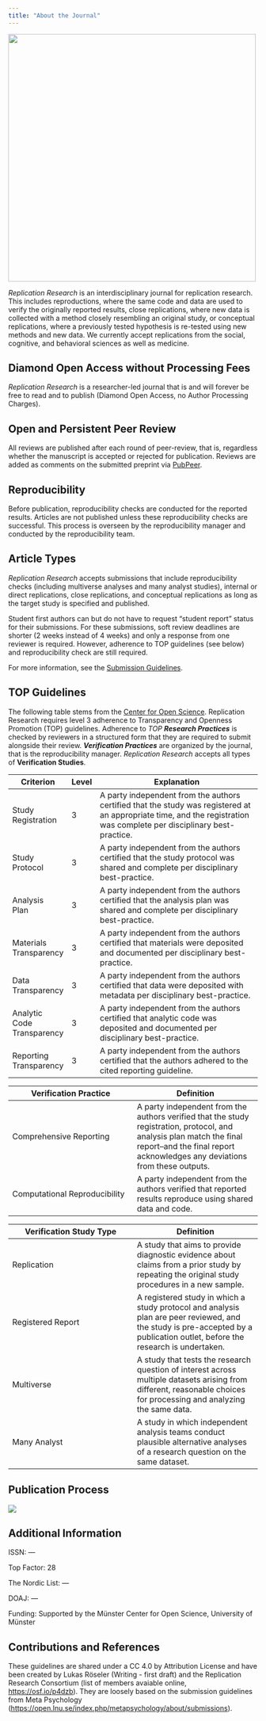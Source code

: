 ```yaml
---
title: "About the Journal"
---
```


![](img/rr_blue.jpg){width="500"}

*Replication Research* is an interdisciplinary journal for replication research. This includes reproductions, where the same code and data are used to verify the originally reported results, close replications, where new data is collected with a method closely resembling an original study, or conceptual replications, where a previously tested hypothesis is re-tested using new methods and new data. We currently accept replications from the social, cognitive, and behavioral sciences as well as medicine.

## Diamond Open Access without Processing Fees

*Replication Research* is a researcher-led journal that is and will forever be free to read and to publish (Diamond Open Access, no Author Processing Charges).

## Open and Persistent Peer Review

All reviews are published after each round of peer-review, that is, regardless whether the manuscript is accepted or rejected for publication. Reviews are added as comments on the submitted preprint via [PubPeer](https://pubpeer.com).

## Reproducibility

Before publication, reproducibility checks are conducted for the reported results. Articles are not published unless these reproducibility checks are successful. This process is overseen by the reproducibility manager and conducted by the reproducibility team.

## Article Types

*Replication Research* accepts submissions that include reproducibility checks (including multiverse analyses and many analyst studies), internal or direct replications, close replications, and conceptual replications as long as the target study is specified and published.

Student first authors can but do not have to request "student report" status for their submissions. For these submissions, soft review deadlines are shorter (2 weeks instead of 4 weeks) and only a response from one reviewer is required. However, adherence to TOP guidelines (see below) and reproducibility check are still required.

For more information, see the [Submission Guidelines](https://lukasroeseler.github.io/replicationresearch_mockup/submissions.html).

## TOP Guidelines

The following table stems from the [Center for Open Science](https://www.cos.io/blog/new-preprint-introduces-major-update-to-the-top-guidelines). Replication Research requires level 3 adherence to Transparency and Openness Promotion (TOP) guidelines. Adherence to *TOP **Research Practices*** is checked by reviewers in a structured form that they are required to submit alongside their review. ***Verification Practices*** are organized by the journal, that is the reproducibility manager. *Replication Research* accepts all types of **Verification Studies**.

+------------------------+-----------+------------------------------------------------------------------------------------------------------------------------------------------------------------------------+
| **Criterion**          | **Level** | **Explanation**                                                                                                                                                        |
+========================+===========+========================================================================================================================================================================+
| Study Registration     | 3         | A party independent from the authors certified that the study was registered at an appropriate time, and the registration was complete per disciplinary best-practice. |
+------------------------+-----------+------------------------------------------------------------------------------------------------------------------------------------------------------------------------+
| Study \                | 3         | A party independent from the authors certified that the study protocol was shared and complete per disciplinary best-practice.                                         |
| Protocol               |           |                                                                                                                                                                        |
+------------------------+-----------+------------------------------------------------------------------------------------------------------------------------------------------------------------------------+
| Analysis \             | 3         | A party independent from the authors certified that the analysis plan was shared and complete per disciplinary best-practice.                                          |
| Plan                   |           |                                                                                                                                                                        |
+------------------------+-----------+------------------------------------------------------------------------------------------------------------------------------------------------------------------------+
| Materials Transparency | 3         | A party independent from the authors certified that materials were deposited and documented per disciplinary best-practice.                                            |
+------------------------+-----------+------------------------------------------------------------------------------------------------------------------------------------------------------------------------+
| Data \                 | 3         | A party independent from the authors certified that data were deposited with metadata per disciplinary best-practice.                                                  |
| Transparency           |           |                                                                                                                                                                        |
+------------------------+-----------+------------------------------------------------------------------------------------------------------------------------------------------------------------------------+
| Analytic Code \        | 3         | A party independent from the authors certified that analytic code was deposited and documented per disciplinary best-practice.                                         |
| Transparency           |           |                                                                                                                                                                        |
+------------------------+-----------+------------------------------------------------------------------------------------------------------------------------------------------------------------------------+
| Reporting Transparency | 3         | A party independent from the authors certified that the authors adhered to the cited reporting guideline.                                                              |
+------------------------+-----------+------------------------------------------------------------------------------------------------------------------------------------------------------------------------+

| Verification Practice | Definition |
|----|----|
| Comprehensive Reporting | A party independent from the authors verified that the study registration, protocol, and analysis plan match the final report--and the final report acknowledges any deviations from these outputs. |
| Computational Reproducibility | A party independent from the authors verified that reported results reproduce using shared data and code. |

| Verification Study Type | Definition |
|----|----|
| Replication | A study that aims to provide diagnostic evidence about claims from a prior study by repeating the original study procedures in a new sample. |
| Registered Report | A registered study in which a study protocol and analysis plan are peer reviewed, and the study is pre-accepted by a publication outlet, before the research is undertaken. |
| Multiverse | A study that tests the research question of interest across multiple datasets arising from different, reasonable choices for processing and analyzing the same data. |
| Many Analyst | A study in which independent analysis teams conduct plausible alternative analyses of a research question on the same dataset. |

## Publication Process

![](img/publicationprocess.jpg){.lightbox}

## Additional Information

ISSN: ---

Top Factor: 28

The Nordic List: --- 

DOAJ: ---

Funding: Supported by the Münster Center for Open Science, University of Münster

## Contributions and References

These guidelines are shared under a CC 4.0 by Attribution License and have been created by Lukas Röseler (Writing - first draft) and the Replication Research Consortium (list of members avaiable online, <https://osf.io/p4dzb>). They are loosely based on the submission guidelines from Meta Psychology (<https://open.lnu.se/index.php/metapsychology/about/submissions>). 
